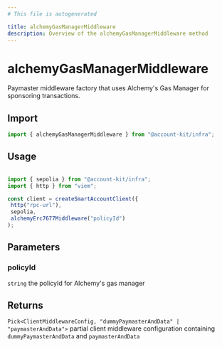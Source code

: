 ```yaml
---
# This file is autogenerated

title: alchemyGasManagerMiddleware
description: Overview of the alchemyGasManagerMiddleware method
---
```


# alchemyGasManagerMiddleware

Paymaster middleware factory that uses Alchemy's Gas Manager for sponsoring transactions.

## Import

```ts
import { alchemyGasManagerMiddleware } from "@account-kit/infra";
```

## Usage

```ts

import { sepolia } from "@account-kit/infra";
import { http } from "viem";

const client = createSmartAccountClient({
 http("rpc-url"),
 sepolia,
 alchemyErc7677Middleware("policyId")
);
```

## Parameters

### policyId

`string`
the policyId for Alchemy's gas manager

## Returns

`Pick<ClientMiddlewareConfig, "dummyPaymasterAndData" | "paymasterAndData">`
partial client middleware configuration containing `dummyPaymasterAndData` and `paymasterAndData`
